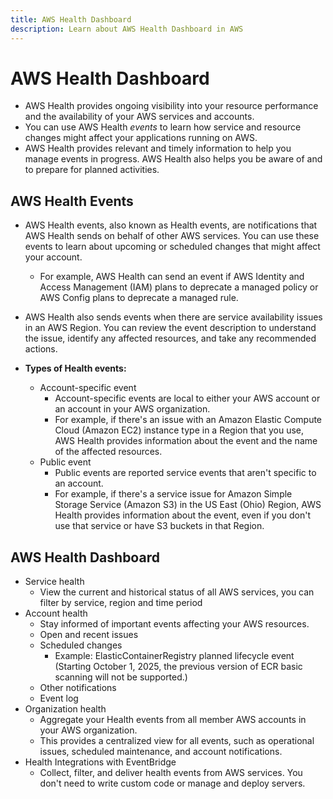 ```yaml
---
title: AWS Health Dashboard
description: Learn about AWS Health Dashboard in AWS
---
```


# AWS Health Dashboard

- AWS Health provides ongoing visibility into your resource performance and the availability of your AWS services and accounts.
- You can use AWS Health _events_ to learn how service and resource changes might affect your applications running on AWS.
- AWS Health provides relevant and timely information to help you manage events in progress. AWS Health also helps you be aware of and to prepare for planned activities. 

## AWS Health Events

- AWS Health events, also known as Health events, are notifications that AWS Health sends on behalf of other AWS services. You can use these events to learn about upcoming or scheduled changes that might affect your account.
    - For example, AWS Health can send an event if AWS Identity and Access Management (IAM) plans to deprecate a managed policy or AWS Config plans to deprecate a managed rule.
- AWS Health also sends events when there are service availability issues in an AWS Region. You can review the event description to understand the issue, identify any affected resources, and take any recommended actions.

- **Types of Health events:**
    - Account-specific event
        - Account-specific events are local to either your AWS account or an account in your AWS organization.
        - For example, if there's an issue with an Amazon Elastic Compute Cloud (Amazon EC2) instance type in a Region that you use, AWS Health provides information about the event and the name of the affected resources.
    - Public event
        - Public events are reported service events that aren't specific to an account.
        - For example, if there's a service issue for Amazon Simple Storage Service (Amazon S3) in the US East (Ohio) Region, AWS Health provides information about the event, even if you don't use that service or have S3 buckets in that Region.

## AWS Health Dashboard

- Service health
    - View the current and historical status of all AWS services, you can filter by service, region and time period
- Account health
    - Stay informed of important events affecting your AWS resources.
    - Open and recent issues
    - Scheduled changes
        - Example: ElasticContainerRegistry planned lifecycle event (Starting October 1, 2025, the previous version of ECR basic scanning will not be supported.)
    - Other notifications
    - Event log
- Organization health
    - Aggregate your Health events from all member AWS accounts in your AWS organization. 
    - This provides a centralized view for all events, such as operational issues, scheduled maintenance, and account notifications.
- Health Integrations with EventBridge
    - Collect, filter, and deliver health events from AWS services. You don't need to write custom code or manage and deploy servers.
